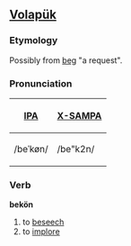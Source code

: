 ==[[Volapük]]==
===Etymology===
Possibly from [[beg]] "a request".
===Pronunciation===
{| border=1 cellpadding=5
! [[w:IPA|IPA]] !! [[w:X-SAMPA|X-SAMPA]] 
|-
| /beˈkøn/ || /be"k2n/
|}
===Verb===
'''bekön'''
# to [[beseech]]
# to [[implore]]